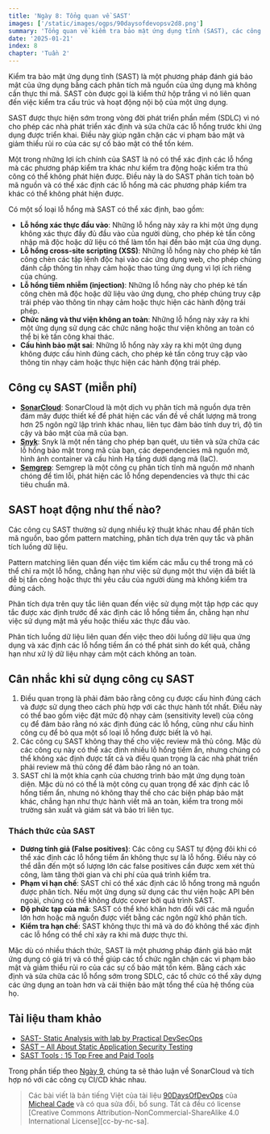 ```yaml
---
title: 'Ngày 8: Tổng quan về SAST'
images: ['/static/images/ogps/90daysofdevopsv2d8.png']
summary: 'Tổng quan về kiểm tra bảo mật ứng dụng tĩnh (SAST), các công cụ miễn phí và cách thức hoạt động của chúng.'
date: '2025-01-21'
index: 8
chapter: 'Tuần 2'
---
```


<TOCInline toc={props.toc} asDisclosure />

Kiểm tra bảo mật ứng dụng tĩnh (SAST) là một phương pháp đánh giá bảo mật của ứng dụng bằng cách phân tích mã nguồn của ứng dụng mà không cần thực thi mã. SAST còn được gọi là kiểm thử hộp trắng vì nó liên quan đến việc kiểm tra cấu trúc và hoạt động nội bộ của một ứng dụng.

SAST được thực hiện sớm trong vòng đời phát triển phần mềm (SDLC) vì nó cho phép các nhà phát triển xác định và sửa chữa các lỗ hổng trước khi ứng dụng được triển khai. Điều này giúp ngăn chặn các vi phạm bảo mật và giảm thiểu rủi ro của các sự cố bảo mật có thể tốn kém.

Một trong những lợi ích chính của SAST là nó có thể xác định các lỗ hổng mà các phương pháp kiểm tra khác như kiểm tra động hoặc kiểm tra thủ công có thể không phát hiện được. Điều này là do SAST phân tích toàn bộ mã nguồn và có thể xác định các lỗ hổng mà các phương pháp kiểm tra khác có thể không phát hiện được.

Có một số loại lỗ hổng mà SAST có thể xác định, bao gồm:

- **Lỗ hổng xác thực đầu vào**: Những lỗ hổng này xảy ra khi một ứng dụng không xác thực đầy đủ đầu vào của người dùng, cho phép kẻ tấn công nhập mã độc hoặc dữ liệu có thể làm tổn hại đến bảo mật của ứng dụng.
- **Lỗ hổng cross-site scripting (XSS)**: Những lỗ hổng này cho phép kẻ tấn công chèn các tập lệnh độc hại vào các ứng dụng web, cho phép chúng đánh cắp thông tin nhạy cảm hoặc thao túng ứng dụng vì lợi ích riêng của chúng.
- **Lỗ hổng tiêm nhiễm (injection)**: Những lỗ hổng này cho phép kẻ tấn công chèn mã độc hoặc dữ liệu vào ứng dụng, cho phép chúng truy cập trái phép vào thông tin nhạy cảm hoặc thực hiện các hành động trái phép.
- **Chức năng và thư viện không an toàn**: Những lỗ hổng này xảy ra khi một ứng dụng sử dụng các chức năng hoặc thư viện không an toàn có thể bị kẻ tấn công khai thác.
- **Cấu hình bảo mật sai**: Những lỗ hổng này xảy ra khi một ứng dụng không được cấu hình đúng cách, cho phép kẻ tấn công truy cập vào thông tin nhạy cảm hoặc thực hiện các hành động trái phép.

## Công cụ SAST (miễn phí)

- **[SonarCloud](https://www.sonarsource.com/products/sonarcloud/)**: SonarCloud là một dịch vụ phân tích mã nguồn dựa trên đám mây được thiết kế để phát hiện các vấn đề về chất lượng mã trong hơn 25 ngôn ngữ lập trình khác nhau, liên tục đảm bảo tính duy trì, độ tin cậy và bảo mật của mã của bạn.
- **[Snyk](https://snyk.io/)**: Snyk là một nền tảng cho phép bạn quét, ưu tiên và sửa chữa các lỗ hổng bảo mật trong mã của bạn, các dependencies mã nguồn mở, hình ảnh container và cấu hình Hạ tầng dưới dạng mã (IaC).
- **[Semgrep](https://semgrep.dev/)**: Semgrep là một công cụ phân tích tĩnh mã nguồn mở nhanh chóng để tìm lỗi, phát hiện các lỗ hổng dependencies và thực thi các tiêu chuẩn mã.

## SAST hoạt động như thế nào?

Các công cụ SAST thường sử dụng nhiều kỹ thuật khác nhau để phân tích mã nguồn, bao gồm pattern matching, phân tích dựa trên quy tắc và phân tích luồng dữ liệu.

Pattern matching liên quan đến việc tìm kiếm các mẫu cụ thể trong mã có thể chỉ ra một lỗ hổng, chẳng hạn như việc sử dụng một thư viện đã biết là dễ bị tấn công hoặc thực thi yêu cầu của người dùng mà không kiểm tra đúng cách.

Phân tích dựa trên quy tắc liên quan đến việc sử dụng một tập hợp các quy tắc được xác định trước để xác định các lỗ hổng tiềm ẩn, chẳng hạn như việc sử dụng mật mã yếu hoặc thiếu xác thực đầu vào.

Phân tích luồng dữ liệu liên quan đến việc theo dõi luồng dữ liệu qua ứng dụng và xác định các lỗ hổng tiềm ẩn có thể phát sinh do kết quả, chẳng hạn như xử lý dữ liệu nhạy cảm một cách không an toàn.

## Cân nhắc khi sử dụng công cụ SAST

1. Điều quan trọng là phải đảm bảo rằng công cụ được cấu hình đúng cách và được sử dụng theo cách phù hợp với các thực hành tốt nhất. Điều này có thể bao gồm việc đặt mức độ nhạy cảm (sensitivity level) của công cụ để đảm bảo rằng nó xác định đúng các lỗ hổng, cũng như cấu hình công cụ để bỏ qua một số loại lỗ hổng được biết là vô hại.
2. Các công cụ SAST không thay thế cho việc review mã thủ công. Mặc dù các công cụ này có thể xác định nhiều lỗ hổng tiềm ẩn, nhưng chúng có thể không xác định được tất cả và điều quan trọng là các nhà phát triển phải review mã thủ công để đảm bảo rằng nó an toàn.
3. SAST chỉ là một khía cạnh của chương trình bảo mật ứng dụng toàn diện. Mặc dù nó có thể là một công cụ quan trọng để xác định các lỗ hổng tiềm ẩn, nhưng nó không thay thế cho các biện pháp bảo mật khác, chẳng hạn như thực hành viết mã an toàn, kiểm tra trong môi trường sản xuất và giám sát và bảo trì liên tục.

### Thách thức của SAST

- **Dương tính giả (False positives)**: Các công cụ SAST tự động đôi khi có thể xác định các lỗ hổng tiềm ẩn không thực sự là lỗ hổng. Điều này có thể dẫn đến một số lượng lớn các false positives cần được xem xét thủ công, làm tăng thời gian và chi phí của quá trình kiểm tra.
- **Phạm vi hạn chế**: SAST chỉ có thể xác định các lỗ hổng trong mã nguồn được phân tích. Nếu một ứng dụng sử dụng các thư viện hoặc API bên ngoài, chúng có thể không được cover bởi quá trình SAST.
- **Độ phức tạp của mã**: SAST có thể khó khăn hơn đối với các mã nguồn lớn hơn hoặc mã nguồn được viết bằng các ngôn ngữ khó phân tích.
- **Kiểm tra hạn chế**: SAST không thực thi mã và do đó không thể xác định các lỗ hổng có thể chỉ xảy ra khi mã được thực thi.

Mặc dù có nhiều thách thức, SAST là một phương pháp đánh giá bảo mật ứng dụng có giá trị và có thể giúp các tổ chức ngăn chặn các vi phạm bảo mật và giảm thiểu rủi ro của các sự cố bảo mật tốn kém. Bằng cách xác định và sửa chữa các lỗ hổng sớm trong SDLC, các tổ chức có thể xây dựng các ứng dụng an toàn hơn và cải thiện bảo mật tổng thể của hệ thống của họ.

## Tài liệu tham khảo

- [SAST- Static Analysis with lab by Practical DevSecOps](https://www.youtube.com/watch?v=h37zp5g5tO4)
- [SAST – All About Static Application Security Testing](https://www.mend.io/resources/blog/sast-static-application-security-testing/)
- [SAST Tools : 15 Top Free and Paid Tools](https://www.appsecsanta.com/sast-tools)

Trong phần tiếp theo [Ngày 9](https://vntechies.dev/courses/90-ngay-devops-v2/ngay-9-trien-khai-sast-voi-sonarcloud), chúng ta sẽ thảo luận về SonarCloud và tích hợp nó với các công cụ CI/CD khác nhau.

> Các bài viết là bản tiếng Việt của tài liệu [90DaysOfDevOps](https://github.com/MichaelCade/90DaysOfDevOps/tree/main/2023/Days) của [Micheal Cade](https://twitter.com/MichaelCade1) và có qua sửa đổi, bổ sung. Tất cả đều có license [Creative Commons Attribution-NonCommercial-ShareAlike 4.0 International License][cc-by-nc-sa].
